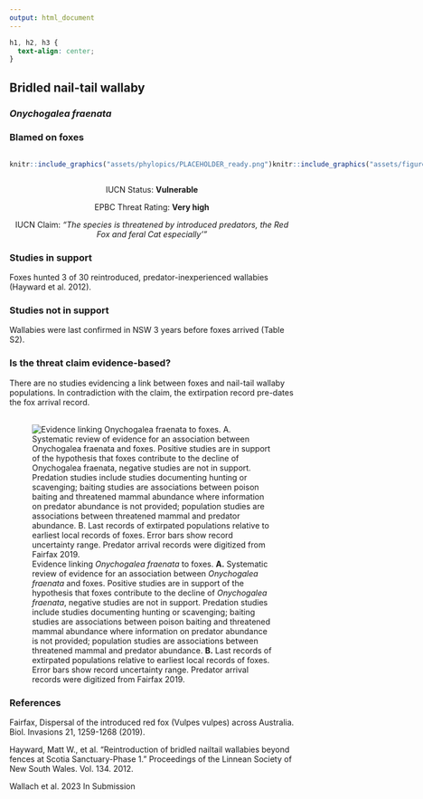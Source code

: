 ```yaml
---
output: html_document
---
```

```css
h1, h2, h3 {
  text-align: center;
}
```

## **Bridled nail-tail wallaby**
### *Onychogalea fraenata*
### Blamed on foxes

:::: {style="display: flex;"}

::: {}
  ```r
  knitr::include_graphics("assets/phylopics/PLACEHOLDER_ready.png")
  ```
:::

::: {}

:::

::: {}
  ```r
  knitr::include_graphics("assets/figures/Map_Fox_Onychogalea fraenata.png")
  ```
:::

::::
<center>
IUCN Status: **Vulnerable**

EPBC Threat Rating: **Very high**

IUCN Claim: *"The species is threatened by introduced predators, the Red Fox and feral Cat especially'"*

</center>

### Studies in support

Foxes hunted 3 of 30 reintroduced, predator-inexperienced wallabies (Hayward et al. 2012).

### Studies not in support

Wallabies were last confirmed in NSW 3 years before foxes arrived (Table S2).

### Is the threat claim evidence-based?

There are no studies evidencing a link between foxes and nail-tail wallaby populations. In contradiction with the claim, the extirpation record pre-dates the fox arrival record.
<br>
<br>

![Evidence linking *Onychogalea fraenata* to foxes. **A.** Systematic review of evidence for an association between *Onychogalea fraenata* and foxes. Positive studies are in support of the hypothesis that foxes contribute to the decline of *Onychogalea fraenata*, negative studies are not in support. Predation studies include studies documenting hunting or scavenging; baiting studies are associations between poison baiting and threatened mammal abundance where information on predator abundance is not provided; population studies are associations between threatened mammal and predator abundance. **B.** Last records of extirpated populations relative to earliest local records of foxes. Error bars show record uncertainty range. Predator arrival records were digitized from Fairfax 2019.](assets/figures/Main_Evidence_Fox_Onychogalea fraenata.png)

### References

Fairfax, Dispersal of the introduced red fox (Vulpes vulpes) across Australia. Biol. Invasions 21, 1259-1268 (2019).

Hayward, Matt W., et al. "Reintroduction of bridled nailtail wallabies beyond fences at Scotia Sanctuary-Phase 1." Proceedings of the Linnean Society of New South Wales. Vol. 134. 2012.

Wallach et al. 2023 In Submission

